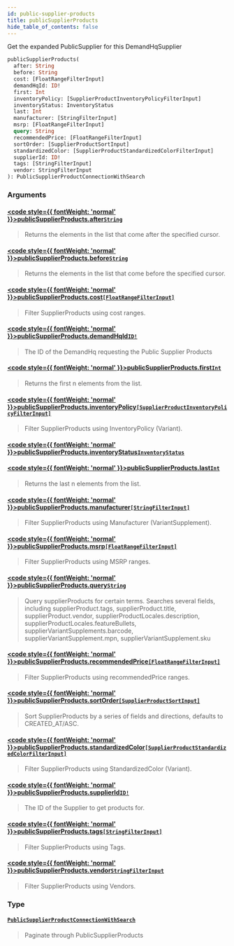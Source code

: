 ```yaml
---
id: public-supplier-products
title: publicSupplierProducts
hide_table_of_contents: false
---
```








Get the expanded PublicSupplier for this DemandHqSupplier

```graphql
publicSupplierProducts(
  after: String
  before: String
  cost: [FloatRangeFilterInput]
  demandHqId: ID!
  first: Int
  inventoryPolicy: [SupplierProductInventoryPolicyFilterInput]
  inventoryStatus: InventoryStatus
  last: Int
  manufacturer: [StringFilterInput]
  msrp: [FloatRangeFilterInput]
  query: String
  recommendedPrice: [FloatRangeFilterInput]
  sortOrder: [SupplierProductSortInput]
  standardizedColor: [SupplierProductStandardizedColorFilterInput]
  supplierId: ID!
  tags: [StringFilterInput]
  vendor: StringFilterInput
): PublicSupplierProductConnectionWithSearch
```


### Arguments

#### [<code style={{ fontWeight: 'normal' }}>publicSupplierProducts.<b>after</b></code>](#)<Bullet />[`String`](/demand/api/graphql-admin/reference/scalars/string) <Badge class="secondary" text="scalar"/>
> Returns the elements in the list that come after the specified cursor.
> 

#### [<code style={{ fontWeight: 'normal' }}>publicSupplierProducts.<b>before</b></code>](#)<Bullet />[`String`](/demand/api/graphql-admin/reference/scalars/string) <Badge class="secondary" text="scalar"/>
> Returns the elements in the list that come before the specified cursor.
> 

#### [<code style={{ fontWeight: 'normal' }}>publicSupplierProducts.<b>cost</b></code>](#)<Bullet />[`[FloatRangeFilterInput]`](/demand/api/graphql-admin/reference/inputs/float-range-filter-input) <Badge class="secondary" text="list"/> <Badge class="secondary" text="input"/>
> Filter SupplierProducts using cost ranges.
> 

#### [<code style={{ fontWeight: 'normal' }}>publicSupplierProducts.<b>demandHqId</b></code>](#)<Bullet />[`ID!`](/demand/api/graphql-admin/reference/scalars/id) <Badge class="secondary" text="non-null"/> <Badge class="secondary" text="scalar"/>
> The ID of the DemandHq requesting the Public Supplier Products
> 

#### [<code style={{ fontWeight: 'normal' }}>publicSupplierProducts.<b>first</b></code>](#)<Bullet />[`Int`](/demand/api/graphql-admin/reference/scalars/int) <Badge class="secondary" text="scalar"/>
> Returns the first n elements from the list.
> 

#### [<code style={{ fontWeight: 'normal' }}>publicSupplierProducts.<b>inventoryPolicy</b></code>](#)<Bullet />[`[SupplierProductInventoryPolicyFilterInput]`](/demand/api/graphql-admin/reference/inputs/supplier-product-inventory-policy-filter-input) <Badge class="secondary" text="list"/> <Badge class="secondary" text="input"/>
> Filter SupplierProducts using InventoryPolicy (Variant).
> 

#### [<code style={{ fontWeight: 'normal' }}>publicSupplierProducts.<b>inventoryStatus</b></code>](#)<Bullet />[`InventoryStatus`](/demand/api/graphql-admin/reference/enums/inventory-status) <Badge class="secondary" text="enum"/>
> 
> 

#### [<code style={{ fontWeight: 'normal' }}>publicSupplierProducts.<b>last</b></code>](#)<Bullet />[`Int`](/demand/api/graphql-admin/reference/scalars/int) <Badge class="secondary" text="scalar"/>
> Returns the last n elements from the list.
> 

#### [<code style={{ fontWeight: 'normal' }}>publicSupplierProducts.<b>manufacturer</b></code>](#)<Bullet />[`[StringFilterInput]`](/demand/api/graphql-admin/reference/inputs/string-filter-input) <Badge class="secondary" text="list"/> <Badge class="secondary" text="input"/>
> Filter SupplierProducts using Manufacturer (VariantSupplement).
> 

#### [<code style={{ fontWeight: 'normal' }}>publicSupplierProducts.<b>msrp</b></code>](#)<Bullet />[`[FloatRangeFilterInput]`](/demand/api/graphql-admin/reference/inputs/float-range-filter-input) <Badge class="secondary" text="list"/> <Badge class="secondary" text="input"/>
> Filter SupplierProducts using MSRP ranges.
> 

#### [<code style={{ fontWeight: 'normal' }}>publicSupplierProducts.<b>query</b></code>](#)<Bullet />[`String`](/demand/api/graphql-admin/reference/scalars/string) <Badge class="secondary" text="scalar"/>
> Query supplierProducts for certain terms. Searches several fields, including
supplierProduct.tags, supplierProduct.title, supplierProduct.vendor,
supplierProductLocales.description, supplierProductLocales.featureBullets,
supplierVariantSupplements.barcode, supplierVariantSupplement.mpn,
supplierVariantSupplement.sku
> 

#### [<code style={{ fontWeight: 'normal' }}>publicSupplierProducts.<b>recommendedPrice</b></code>](#)<Bullet />[`[FloatRangeFilterInput]`](/demand/api/graphql-admin/reference/inputs/float-range-filter-input) <Badge class="secondary" text="list"/> <Badge class="secondary" text="input"/>
> Filter SupplierProducts using recommendedPrice ranges.
> 

#### [<code style={{ fontWeight: 'normal' }}>publicSupplierProducts.<b>sortOrder</b></code>](#)<Bullet />[`[SupplierProductSortInput]`](/demand/api/graphql-admin/reference/inputs/supplier-product-sort-input) <Badge class="secondary" text="list"/> <Badge class="secondary" text="input"/>
> Sort SupplierProducts by a series of fields and directions, defaults to CREATED_AT/ASC.
> 

#### [<code style={{ fontWeight: 'normal' }}>publicSupplierProducts.<b>standardizedColor</b></code>](#)<Bullet />[`[SupplierProductStandardizedColorFilterInput]`](/demand/api/graphql-admin/reference/inputs/supplier-product-standardized-color-filter-input) <Badge class="secondary" text="list"/> <Badge class="secondary" text="input"/>
> Filter SupplierProducts using StandardizedColor (Variant).
> 

#### [<code style={{ fontWeight: 'normal' }}>publicSupplierProducts.<b>supplierId</b></code>](#)<Bullet />[`ID!`](/demand/api/graphql-admin/reference/scalars/id) <Badge class="secondary" text="non-null"/> <Badge class="secondary" text="scalar"/>
> The ID of the Supplier to get products for.
> 

#### [<code style={{ fontWeight: 'normal' }}>publicSupplierProducts.<b>tags</b></code>](#)<Bullet />[`[StringFilterInput]`](/demand/api/graphql-admin/reference/inputs/string-filter-input) <Badge class="secondary" text="list"/> <Badge class="secondary" text="input"/>
> Filter SupplierProducts using Tags.
> 

#### [<code style={{ fontWeight: 'normal' }}>publicSupplierProducts.<b>vendor</b></code>](#)<Bullet />[`StringFilterInput`](/demand/api/graphql-admin/reference/inputs/string-filter-input) <Badge class="secondary" text="input"/>
> Filter SupplierProducts using Vendors.
> 

### Type

#### [`PublicSupplierProductConnectionWithSearch`](/demand/api/graphql-admin/reference/objects/public-supplier-product-connection-with-search) <Badge class="secondary" text="object"/>
> Paginate through PublicSupplierProducts
> 





